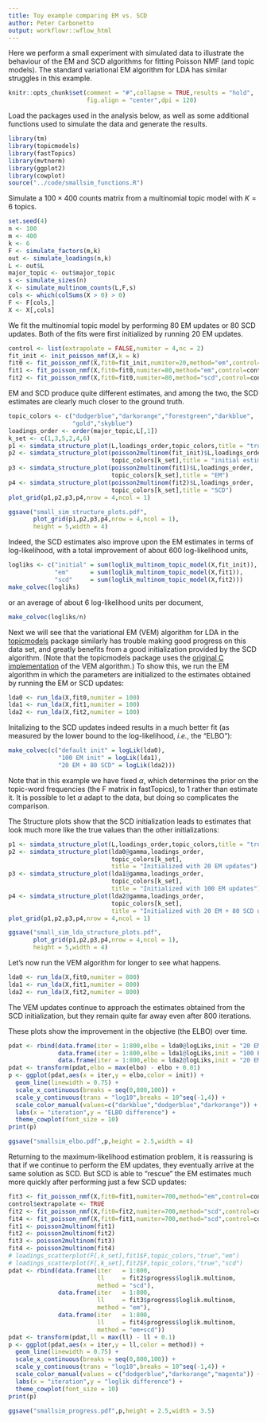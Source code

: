 ```yaml
---
title: Toy example comparing EM vs. SCD
author: Peter Carbonetto
output: workflowr::wflow_html
---
```


Here we perform a small experiment with simulated data to illustrate
the behaviour of the EM and SCD algorithms for fitting Poisson NMF
(and topic models). The standard variational EM algorithm for LDA has
similar struggles in this example.

```r
knitr::opts_chunk$set(comment = "#",collapse = TRUE,results = "hold",
                      fig.align = "center",dpi = 120)
```

Load the packages used in the analysis below, as well as some
additional functions used to simulate the data and generate the
results.

```r
library(tm)
library(topicmodels)
library(fastTopics)
library(mvtnorm)
library(ggplot2)
library(cowplot)
source("../code/smallsim_functions.R")
```

Simulate a $100 \times 400$ counts matrix from a multinomial topic
model with $K = 6$ topics.

```r
set.seed(4)
n <- 100
m <- 400
k <- 6
F <- simulate_factors(m,k)
out <- simulate_loadings(n,k)
L <- out$L
major_topic <- out$major_topic
s <- simulate_sizes(n)
X <- simulate_multinom_counts(L,F,s)
cols <- which(colSums(X > 0) > 0)
F <- F[cols,]
X <- X[,cols]
```

We fit the multinomial topic model by performing 80 EM updates or 80
SCD updates. Both of the fits were first initialized by running 20 EM
updates.

```r
control <- list(extrapolate = FALSE,numiter = 4,nc = 2)
fit_init <- init_poisson_nmf(X,k = k)
fit0 <- fit_poisson_nmf(X,fit0=fit_init,numiter=20,method="em",control=control)
fit1 <- fit_poisson_nmf(X,fit0=fit0,numiter=80,method="em",control=control)
fit2 <- fit_poisson_nmf(X,fit0=fit0,numiter=80,method="scd",control=control)
```

EM and SCD produce quite different estimates, and among the two, the
SCD estimates are clearly much closer to the ground truth.

```r
topic_colors <- c("dodgerblue","darkorange","forestgreen","darkblue",
                  "gold","skyblue")
loadings_order <- order(major_topic,L[,1])
k_set <- c(1,3,5,2,4,6)
p1 <- simdata_structure_plot(L,loadings_order,topic_colors,title = "true")
p2 <- simdata_structure_plot(poisson2multinom(fit_init)$L,loadings_order,
                             topic_colors[k_set],title = "initial estimates")
p3 <- simdata_structure_plot(poisson2multinom(fit1)$L,loadings_order,
                             topic_colors[k_set],title = "EM")
p4 <- simdata_structure_plot(poisson2multinom(fit2)$L,loadings_order,
                             topic_colors[k_set],title = "SCD")
plot_grid(p1,p2,p3,p4,nrow = 4,ncol = 1)
```

```r
ggsave("small_sim_structure_plots.pdf",
       plot_grid(p1,p2,p3,p4,nrow = 4,ncol = 1),
	   height = 5,width = 4)
```

Indeed, the SCD estimates also improve upon the EM estimates in terms
of log-likelihood, with a total improvement of about 600
log-likelihood units,

```r
logliks <- c("initial" = sum(loglik_multinom_topic_model(X,fit_init)),
             "em"      = sum(loglik_multinom_topic_model(X,fit1)),
             "scd"     = sum(loglik_multinom_topic_model(X,fit2)))
make_colvec(logliks)
```

or an average of about 6 log-likelihood units per document,

```r
make_colvec(logliks/n)
```

Next we will see that the variational EM (VEM) algorithm for LDA in
the [topicmodels][topicmodels] package similarly has trouble making
good progress on this data set, and greatly benefits from a good
initialization provided by the SCD algorithm. (Note that the
topicmodels package uses the [original C implementation][lda-c] of the
VEM algorithm.) To show this, we run the EM algorithm in which the
parameters are initialized to the estimates obtained by running the EM
or SCD updates:

```r
lda0 <- run_lda(X,fit0,numiter = 100)
lda1 <- run_lda(X,fit1,numiter = 100)
lda2 <- run_lda(X,fit2,numiter = 100)
```

Initalizing to the SCD updates indeed results in a much better fit (as
measured by the lower bound to the log-likelihood, *i.e.*, the "ELBO"):

```r
make_colvec(c("default init" = logLik(lda0),
              "100 EM init" = logLik(lda1),
              "20 EM + 80 SCD" = logLik(lda2)))
```

Note that in this example we have fixed $\alpha$, which determines the
prior on the topic-word frequencies (the F matrix in fastTopics), to 1
rather than estimate it. It is possible to let $\alpha$ adapt to the
data, but doing so complicates the comparison.

The Structure plots show that the SCD initialization leads to
estimates that look much more like the true values than the other
initializations:

```r
p1 <- simdata_structure_plot(L,loadings_order,topic_colors,title = "true")
p2 <- simdata_structure_plot(lda0@gamma,loadings_order,
                             topic_colors[k_set],
							 title = "Initialized with 20 EM updates")
p3 <- simdata_structure_plot(lda1@gamma,loadings_order,
                             topic_colors[k_set],
							 title = "Initialized with 100 EM updates")
p4 <- simdata_structure_plot(lda2@gamma,loadings_order,
                             topic_colors[k_set],
							 title = "Initialized with 20 EM + 80 SCD updates")
plot_grid(p1,p2,p3,p4,nrow = 4,ncol = 1)
```

```r
ggsave("small_sim_lda_structure_plots.pdf",
       plot_grid(p1,p2,p3,p4,nrow = 4,ncol = 1),
	   height = 5,width = 4)
```

Let's now run the VEM algorithm for longer to see what happens.

```r
lda0 <- run_lda(X,fit0,numiter = 800)
lda1 <- run_lda(X,fit1,numiter = 800)
lda2 <- run_lda(X,fit2,numiter = 800)
```

The VEM updates continue to approach the estimates obtained from the
SCD initialization, but they remain quite far away even after 800
iterations.

These plots show the improvement in the objective (the ELBO) over
time.

```r
pdat <- rbind(data.frame(iter = 1:800,elbo = lda0@logLiks,init = "20 EM"),
              data.frame(iter = 1:800,elbo = lda1@logLiks,init = "100 EM"),
              data.frame(iter = 1:800,elbo = lda2@logLiks,init = "20 EM + 80 SCD"))
pdat <- transform(pdat,elbo = max(elbo) - elbo + 0.01)
p <- ggplot(pdat,aes(x = iter,y = elbo,color = init)) +
  geom_line(linewidth = 0.75) +
  scale_x_continuous(breaks = seq(0,800,100)) +
  scale_y_continuous(trans = "log10",breaks = 10^seq(-1,4)) +
  scale_color_manual(values=c("darkblue","dodgerblue","darkorange")) +
  labs(x = "iteration",y = "ELBO difference") +
  theme_cowplot(font_size = 10)
print(p)
```

```r
ggsave("smallsim_elbo.pdf",p,height = 2.5,width = 4)
```

Returning to the maximum-likelihood estimation problem, it is
reassuring is that if we continue to perform the EM updates, they
eventually arrive at the same solution as SCD. But SCD is able to
"rescue" the EM estimates much more quickly after performing just a
few SCD updates:

```r
fit3 <- fit_poisson_nmf(X,fit0=fit1,numiter=700,method="em",control=control)
control$extrapolate <- TRUE
fit2 <- fit_poisson_nmf(X,fit0=fit2,numiter=700,method="scd",control=control)
fit4 <- fit_poisson_nmf(X,fit0=fit1,numiter=700,method="scd",control=control)
fit1 <- poisson2multinom(fit1)
fit2 <- poisson2multinom(fit2)
fit3 <- poisson2multinom(fit3)
fit4 <- poisson2multinom(fit4)
# loadings_scatterplot(F[,k_set],fit1$F,topic_colors,"true","em")
# loadings_scatterplot(F[,k_set],fit2$F,topic_colors,"true","scd")
pdat <- rbind(data.frame(iter   = 1:800,
			             ll     = fit2$progress$loglik.multinom,
						 method = "scd"),
              data.frame(iter   = 1:800,
                         ll     = fit3$progress$loglik.multinom,
                         method = "em"),
			  data.frame(iter   = 1:800,
			             ll     = fit4$progress$loglik.multinom,
			             method = "em+scd"))
pdat <- transform(pdat,ll = max(ll) - ll + 0.1)
p <- ggplot(pdat,aes(x = iter,y = ll,color = method)) +
  geom_line(linewidth = 0.75) +
  scale_x_continuous(breaks = seq(0,800,100)) +
  scale_y_continuous(trans = "log10",breaks = 10^seq(-1,4)) +
  scale_color_manual(values = c("dodgerblue","darkorange","magenta")) +
  labs(x = "iteration",y = "loglik difference") +
  theme_cowplot(font_size = 10)
print(p)
```

```r
ggsave("smallsim_progress.pdf",p,height = 2.5,width = 3.5)
```

[topicmodels]: https://doi.org/10.18637/jss.v040.i13
[lda-c]: https://www.cs.columbia.edu/~blei/lda-c/

